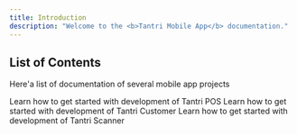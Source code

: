 ```yaml
---
title: Introduction
description: "Welcome to the <b>Tantri Mobile App</b> documentation."
---
```


## List of Contents

Here'a list of documentation of several mobile app projects

<CardGroup cols={2}>
  <Card title="Tantri POS" icon="mobile" href="/docs/mobile-app/tantri-pos">
    Learn how to get started with development of Tantri POS
  </Card>
  <Card
    title="Tantri Customer"
    icon="globe"
    href="/docs/mobile-app/tantri-customer"
  >
    Learn how to get started with development of Tantri Customer
  </Card>
  <Card
    title="Tantri Scanner"
    icon="gear-code"
    href="/docs/mobile-app/tantri-scanner"
  >
    Learn how to get started with development of Tantri Scanner
  </Card>
</CardGroup>
